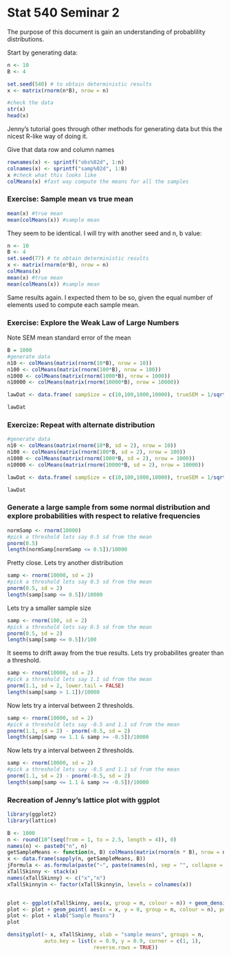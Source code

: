 Stat 540 Seminar 2
========================================================

The purpose of this document is gain an understanding of probablility distributions.

Start by generating data:
```r
n <- 10
B <- 4

set.seed(540) # to obtain deterministic results
x <- matrix(rnorm(n*B), nrow = n)

#check the data
str(x)
head(x)
```

Jenny's tutorial goes through other methods for generating data but this the nicest R-like way of doing it.

Give that data row and column names
```r
rownames(x) <- sprintf("obs%02d", 1:n)
colnames(x) <- sprintf("samp%02d", 1:B)
x #check what this looks like
colMeans(x) #fast way compute the means for all the samples
```

### Exercise: Sample mean vs true mean
```r
mean(x) #true mean
mean(colMeans(x)) #sample mean
```

They seem to be identical. I will try with another seed and n, b value:
```r
n <- 10
B <- 4
set.seed(77) # to obtain deterministic results
x <- matrix(rnorm(n*B), nrow = n)
colMeans(x)
mean(x) #true mean
mean(colMeans(x)) #sample mean
```

Same results again. I expected them to be so, given the equal number of elements used to compute each sample mean.

### Exercise: Explore the Weak Law of Large Numbers

Note SEM mean standard error of the mean

```r
B = 1000
#generate data
n10 <- colMeans(matrix(rnorm(10*B), nrow = 10))
n100 <- colMeans(matrix(rnorm(100*B), nrow = 100))
n1000 <- colMeans(matrix(rnorm(1000*B), nrow = 1000))
n10000 <- colMeans(matrix(rnorm(10000*B), nrow = 10000))

lawDat <- data.frame( sampSize = c(10,100,1000,10000), trueSEM = 1/sqrt(c(10,100,1000,10000)), obsSEM = c( sd(n10), sd(n100), sd(n1000), sd(n10000)), sampMeanIQR = c(IQR(n10), IQR(n100),IQR(n1000),IQR(n10000)), sampleMeanMad = c(mad(n10),mad(n100),mad(n1000),mad(n10000)))

lawDat
```

### Exercize: Repeat with alternate distribution

```r
#generate data
n10 <- colMeans(matrix(rnorm(10*B, sd = 2), nrow = 10))
n100 <- colMeans(matrix(rnorm(100*B, sd = 2), nrow = 100))
n1000 <- colMeans(matrix(rnorm(1000*B, sd = 2), nrow = 1000))
n10000 <- colMeans(matrix(rnorm(10000*B, sd = 2), nrow = 10000))

lawDat <- data.frame( sampSize = c(10,100,1000,10000), trueSEM = 1/sqrt(c(10,100,1000,10000)) * 2, obsSEM = c( sd(n10), sd(n100), sd(n1000), sd(n10000)), sampMeanIQR = c(IQR(n10), IQR(n100),IQR(n1000),IQR(n10000)), sampleMeanMad = c(mad(n10),mad(n100),mad(n1000),mad(n10000)))

lawDat
```

### Generate a large sample from some normal distribution and explore probabilities with respect to relative frequencies

```r
normSamp <- rnorm(10000)
#pick a threshold lets say 0.5 sd from the mean
pnorm(0.5)
length(normSamp[normSamp <= 0.5])/10000
```

Pretty close. Lets try another distribution

```r
samp <- rnorm(10000, sd = 2)
#pick a threshold lets say 0.5 sd from the mean
pnorm(0.5, sd = 2)
length(samp[samp <= 0.5])/10000
```

Lets try a smaller sample size

```r
samp <- rnorm(100, sd = 2)
#pick a threshold lets say 0.5 sd from the mean
pnorm(0.5, sd = 2)
length(samp[samp <= 0.5])/100
```

It seems to drift away from the true results. Lets try probabilites greater than a threshold.

```r
samp <- rnorm(10000, sd = 2)
#pick a threshold lets say 1.1 sd from the mean
pnorm(1.1, sd = 2, lower.tail = FALSE)
length(samp[samp > 1.1])/10000
```

Now lets try a interval between 2 thresholds.

```r
samp <- rnorm(10000, sd = 2)
#pick a threshold lets say -0.5 and 1.1 sd from the mean
pnorm(1.1, sd = 2) - pnorm(-0.5, sd = 2)
length(samp[samp <= 1.1 & samp >= -0.5])/10000
```

Now lets try a interval between 2 thresholds.


```r
samp <- rnorm(10000, sd = 2)
#pick a threshold lets say -0.5 and 1.1 sd from the mean
pnorm(1.1, sd = 2) - pnorm(-0.5, sd = 2)
length(samp[samp <= 1.1 & samp >= -0.5])/10000
```

### Recreation of Jenny's lattice plot with ggplot

```r
library(ggplot2)
library(lattice)

B <- 1000
n <- round(10^(seq(from = 1, to = 2.5, length = 4)), 0)
names(n) <- paste0("n", n)
getSampleMeans <- function(n, B) colMeans(matrix(rnorm(n * B), nrow = n))
x <- data.frame(sapply(n, getSampleMeans, B))
jFormula <- as.formula(paste("~", paste(names(n), sep = "", collapse = " + ")))
xTallSkinny <- stack(x)
names(xTallSkinny) <- c("x","n")
xTallSkinny$n <- factor(xTallSkinny$n, levels = colnames(x))


plot <- ggplot(xTallSkinny, aes(x, group = n, colour = n)) + geom_density()
plot <- plot + geom_point( aes(x = x, y = 0, group = n, colour = n), position = "jitter", pch = 1)
plot <- plot + xlab("Sample Means")
plot

densityplot(~ x, xTallSkinny, xlab = "sample means", groups = n,
            auto.key = list(x = 0.9, y = 0.9, corner = c(1, 1),
                            reverse.rows = TRUE))
```